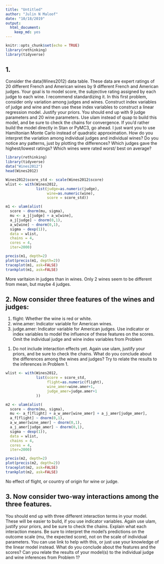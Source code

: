```yaml
---
title: "Untitled"
author: "Julin N Maloof"
date: "10/18/2019"
output: 
  html_document: 
    keep_md: yes
---
```


```r
knitr::opts_chunk$set(echo = TRUE)
library(rethinking)
library(tidyverse)
```

## 1. 
Consider the data(Wines2012) data table. These data are expert ratings
of 20 different French and American wines by 9 different French and American judges. Your goal is to model score, the subjective rating assigned by
each judge to each wine. I recommend standardizing it.
In this first problem, consider only variation among judges and wines.
Construct index variables of judge and wine and then use these index variables to construct a linear regression model. Justify your priors. You should
end up with 9 judge parameters and 20 wine parameters. Use ulam instead of
quap to build this model, and be sure to check the chains for convergence. If
you’d rather build the model directly in Stan or PyMC3, go ahead. I just want
you to use Hamiltonian Monte Carlo instead of quadratic approximation.
How do you interpret the variation among individual judges and individual wines? Do you notice any patterns, just by plotting the differences?
Which judges gave the highest/lowest ratings? Which wines were rated worst/
best on average?

```r
library(rethinking)
library(tidyverse)
data("Wines2012")
head(Wines2012)
```




```r
Wines2012$score_std <- scale(Wines2012$score)
wlist <- with(Wines2012,
              list(judge=as.numeric(judge),
                   wine=as.numeric(wine),
                   score = score_std))
```

```r
m1 <- ulam(alist(
  score ~ dnorm(mu, sigma),
  mu <- a_j[judge] + a_w[wine],
  a_j[judge] ~ dnorm(0,1),
  a_w[wine] ~ dnorm(0,1),
  sigma ~ dexp(1)),
  data = wlist,
  chains = 4,
  cores = 4,
  iter=2000)

```

```r
precis(m1, depth=2)
plot(precis(m1, depth=2))
traceplot(m1, ask=FALSE)
trankplot(m1, ask=FALSE)
```

More varitaion in judges than in wines.  Only 2 wines seem to be different from mean, but maybe 4 judges.

## 2. Now consider three features of the wines and judges:
(1) flight: Whether the wine is red or white.
(2) wine.amer: Indicator variable for American wines.
(3) judge.amer: Indicator variable for American judges.
Use indicator or index variables to model the influence of these features on
the scores. Omit the individual judge and wine index variables from Problem
1. Do not include interaction effects yet. Again use ulam, justify your priors,
and be sure to check the chains. What do you conclude about the differences
among the wines and judges? Try to relate the results to the inferences in
Problem 1.

```r
wlist <- with(Wines2012,
              list(score = score_std,
                   flight=as.numeric(flight),
                   wine_amer=wine.amer+1,
                   judge_amer=judge.amer+1
              ))

m2 <- ulam(alist(
  score ~ dnorm(mu, sigma),
  mu <- a_f[flight] + a_w_amer[wine_amer] + a_j_amer[judge_amer],
  a_f[flight] ~ dnorm(0,1),
  a_w_amer[wine_amer] ~ dnorm(0,1),
  a_j_amer[judge_amer] ~ dnorm(0,1),
  sigma ~ dexp(1)),
  data = wlist,
  chains = 4,
  cores = 4,
  iter=2000)

```

```r
precis(m2, depth=2)
plot(precis(m2, depth=2))
traceplot(m2, ask=FALSE)
trankplot(m2, ask=FALSE)
```

No effect of flight, or country of origin for wine or judge.

## 3. Now consider two-way interactions among the three features. 
You should end up with three different interaction terms in your model. These will be
easier to build, if you use indicator variables. Again use ulam, justify your
priors, and be sure to check the chains. Explain what each interaction means.
Be sure to interpret the model’s predictions on the outcome scale (mu, the
expected score), not on the scale of individual parameters. You can use link
to help with this, or just use your knowledge of the linear model instead.
What do you conclude about the features and the scores? Can you relate
the results of your model(s) to the individual judge and wine inferences from
Problem 1?